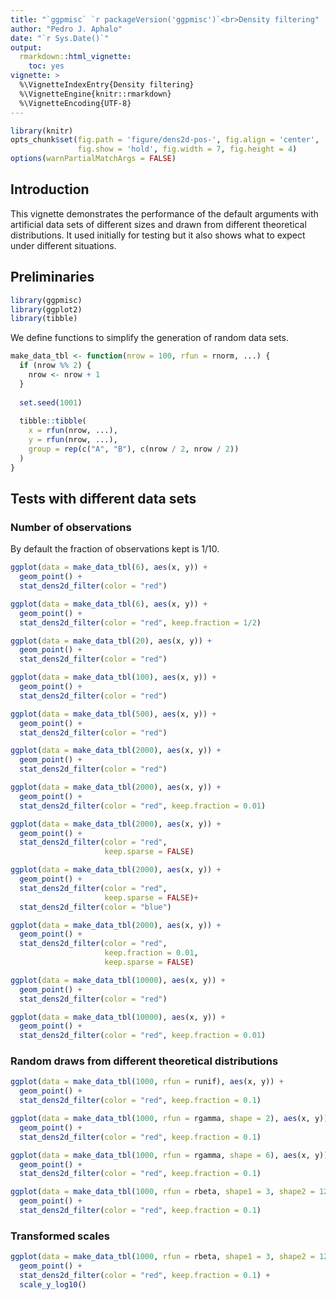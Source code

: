 ---
title: "`ggpmisc` `r packageVersion('ggpmisc')`<br>Density filtering"
author: "Pedro J. Aphalo"
date: "`r Sys.Date()`"
output: 
  rmarkdown::html_vignette:
    toc: yes
vignette: >
  %\VignetteIndexEntry{Density filtering}
  %\VignetteEngine{knitr::rmarkdown}
  %\VignetteEncoding{UTF-8}
---

```{r, include=FALSE, echo=FALSE}
library(knitr)
opts_chunk$set(fig.path = 'figure/dens2d-pos-', fig.align = 'center', 
               fig.show = 'hold', fig.width = 7, fig.height = 4)
options(warnPartialMatchArgs = FALSE)
```

## Introduction

This vignette demonstrates the performance of the default arguments with 
artificial data sets of different sizes and drawn from different theoretical 
distributions. It used initially for testing but it also shows what to expect
under different situations.

## Preliminaries

```{r}
library(ggpmisc)
library(ggplot2)
library(tibble)
```

We define functions to simplify the generation of random data sets.

```{r}
make_data_tbl <- function(nrow = 100, rfun = rnorm, ...) {
  if (nrow %% 2) {
    nrow <- nrow + 1
  }
  
  set.seed(1001)
  
  tibble::tibble(
    x = rfun(nrow, ...),
    y = rfun(nrow, ...),
    group = rep(c("A", "B"), c(nrow / 2, nrow / 2))
  )
}
```

## Tests with different data sets

### Number of observations

By default the fraction of observations kept is 1/10.

```{r}
ggplot(data = make_data_tbl(6), aes(x, y)) +
  geom_point() +
  stat_dens2d_filter(color = "red")
```

```{r}
ggplot(data = make_data_tbl(6), aes(x, y)) +
  geom_point() +
  stat_dens2d_filter(color = "red", keep.fraction = 1/2)
```

```{r}
ggplot(data = make_data_tbl(20), aes(x, y)) +
  geom_point() +
  stat_dens2d_filter(color = "red")
```

```{r}
ggplot(data = make_data_tbl(100), aes(x, y)) +
  geom_point() +
  stat_dens2d_filter(color = "red")
```

```{r}
ggplot(data = make_data_tbl(500), aes(x, y)) +
  geom_point() +
  stat_dens2d_filter(color = "red")
```

```{r}
ggplot(data = make_data_tbl(2000), aes(x, y)) +
  geom_point() +
  stat_dens2d_filter(color = "red")
```

```{r}
ggplot(data = make_data_tbl(2000), aes(x, y)) +
  geom_point() +
  stat_dens2d_filter(color = "red", keep.fraction = 0.01)
```

```{r}
ggplot(data = make_data_tbl(2000), aes(x, y)) +
  geom_point() +
  stat_dens2d_filter(color = "red", 
                     keep.sparse = FALSE)
```

```{r}
ggplot(data = make_data_tbl(2000), aes(x, y)) +
  geom_point() +
  stat_dens2d_filter(color = "red", 
                     keep.sparse = FALSE)+
  stat_dens2d_filter(color = "blue")
```

```{r}
ggplot(data = make_data_tbl(2000), aes(x, y)) +
  geom_point() +
  stat_dens2d_filter(color = "red", 
                     keep.fraction = 0.01,
                     keep.sparse = FALSE)
```

```{r, eval=FALSE}
ggplot(data = make_data_tbl(10000), aes(x, y)) +
  geom_point() +
  stat_dens2d_filter(color = "red")
```

```{r, eval=FALSE}
ggplot(data = make_data_tbl(10000), aes(x, y)) +
  geom_point() +
  stat_dens2d_filter(color = "red", keep.fraction = 0.01)
```

### Random draws from different theoretical distributions

```{r}
ggplot(data = make_data_tbl(1000, rfun = runif), aes(x, y)) +
  geom_point() +
  stat_dens2d_filter(color = "red", keep.fraction = 0.1)
```

```{r}
ggplot(data = make_data_tbl(1000, rfun = rgamma, shape = 2), aes(x, y)) +
  geom_point() +
  stat_dens2d_filter(color = "red", keep.fraction = 0.1)
```

```{r}
ggplot(data = make_data_tbl(1000, rfun = rgamma, shape = 6), aes(x, y)) +
  geom_point() +
  stat_dens2d_filter(color = "red", keep.fraction = 0.1)
```

```{r}
ggplot(data = make_data_tbl(1000, rfun = rbeta, shape1 = 3, shape2 = 12), aes(x, y)) +
  geom_point() +
  stat_dens2d_filter(color = "red", keep.fraction = 0.1)
```

### Transformed scales

```{r}
ggplot(data = make_data_tbl(1000, rfun = rbeta, shape1 = 3, shape2 = 12), aes(x, y)) +
  geom_point() +
  stat_dens2d_filter(color = "red", keep.fraction = 0.1) +
  scale_y_log10()
```
